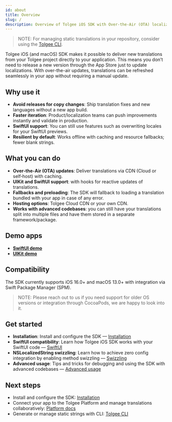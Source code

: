 ```yaml
---
id: about
title: Overview
slug: /
description: Overview of Tolgee iOS SDK with Over‑the‑Air (OTA) localization updates and how to get started.
---
```


> NOTE:
> For managing static translations in your repository, consider using the [Tolgee CLI](/tolgee-cli/installation).

Tolgee iOS (and macOS) SDK makes it possible to deliver new translations from your Tolgee project directly to your application. This means you don’t need to release a new version through the App Store just to update localizations. With over-the-air updates, translations can be refreshed seamlessly in your app without requiring a manual update.

## Why use it

- __Avoid releases for copy changes__: Ship translation fixes and new languages without a new app build.
- __Faster iteration__: Product/localization teams can push improvements instantly and validate in production.
- __SwiftUI support__: You can still use features such as overwriting locales for your SwiftUI previews.
- __Resilient by default__: Works offline with caching and resource fallbacks; fewer blank strings.

## What you can do

- __Over‑the‑Air (OTA) updates__: Deliver translations via CDN (Cloud or self‑host) with caching.
- __UIKit and SwiftUI support__: with hooks for reactive updates of translations.
- __Fallbacks and preloading__: The SDK will fallback to loading a translation bundled with your app in case of any error.
- __Hosting options__: Tolgee Cloud CDN or your own CDN.
- __Works with advanced codebases__: you can still have your translations split into multiple files and have them stored in a separate framework/package.

## Demo apps

- [__SwiftUI demo__](https://github.com/tolgee/tolgee-mobile-swift-sdk/tree/main/Examples/TolgeeSwiftUIExample)
- [__UIKit demo__](https://github.com/tolgee/tolgee-mobile-swift-sdk/tree/main/Examples/TolgeeUIKitExample)

## Compatibility

The SDK currently supports iOS 16.0+ and macOS 13.0+ with integration via Swift Package Manager (SPM).

> NOTE:
> Please reach out to us if you need support for older OS versions or integration through CocoaPods, we are happy to look into it.

## Get started

- __Installation__: Install and configure the SDK — [Installation](./get_started.mdx)
- __SwiftUI compatibility__: Learn how Tolgee iOS SDK works with your SwiftUI code — [SwiftUI](./swiftui.mdx)
- __NSLocalizedString swizzling__: Learn how to achieve zero config integration by enabling method swizzling — [Swizzling](swizzling.mdx)
- __Advanced usage__: Tips and tricks for debugging and using the SDK with advanced codebases — [Advanced usage](./advanced.mdx)

## Next steps

- Install and configure the SDK: [Installation](./get_started.mdx)
- Connect your app to the Tolgee Platform and manage translations collaboratively: [Platform docs](../platform/)
- Generate or manage static strings with CLI: [Tolgee CLI](/tolgee-cli/installation)
